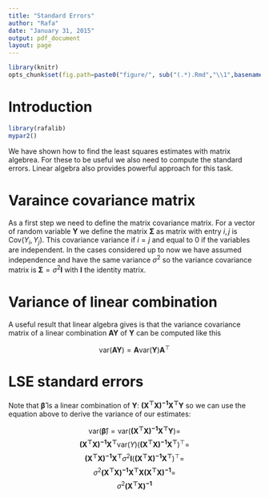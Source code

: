 ```yaml
---
title: "Standard Errors"
author: "Rafa"
date: "January 31, 2015"
output: pdf_document
layout: page
---
```


```r
library(knitr)
opts_chunk$set(fig.path=paste0("figure/", sub("(.*).Rmd","\\1",basename(knitr:::knit_concord$get('infile'))), "-"))
```

# Introduction

```r
library(rafalib)
mypar2()
```

We have shown how to find the least squares estimates with matrix algebrea. For these to be useful we also need to compute the standard errors. Linear algebra also provides powerful approach for this task. 

# Varaince covariance matrix

As a first step we need to define the matrix covariance matrix. For a vector of random variable $\mathbf{Y}$ we define the matrix $\boldsymbol{\Sigma}$ as matrix with entry $i,j$ is $\mbox{Cov}(Y_i,Y_j)$. This  covariance variance if $i=j$ and equal to 0 if the variables are independent. In the cases considered up to now we have assumed independence and have the same variance $\sigma^2$ so the variance covariance matrix is $\boldsymbol{\Sigma} = \sigma^2 \mathbf{I}$ with $\mathbf{I}$ the identity matrix.

# Variance of linear combination 

A useful result that linear algebra gives is that the variance covariance matrix of a linear combination $\mathbf{AY}$ of $\mathbf{Y}$ can be computed like this

$$
\mbox{var}(\mathbf{AY}) = \mathbf{A}\mbox{var}(\mathbf{Y}) \mathbf{A}^\top 
$$


# LSE standard errors

Note that $\boldsymbol{\hat{\beta}}$ is a linear combination of $\mathbf{Y}$: $\mathbf{(X^\top X)^{-1}X^\top Y}$ so we can use the equation above to derive the variance of our estimates:

$$
\mbox{var}(\boldsymbol{\hat{\beta}}) = \mbox{var}( \mathbf{(X^\top X)^{-1}X^\top Y} ) =  $$
$$\mathbf{(X^\top X)^{-1} X^\top} \mbox{var}(Y) (\mathbf{(X^\top X)^{-1} X^\top})^\top = $$
$$\mathbf{(X^\top X)^{-1} X^\top} \sigma^2 \mathbf{I} (\mathbf{(X^\top X)^{-1} X^\top})^\top = $$
$$\sigma^2 \mathbf{(X^\top X)^{-1} X^\top}\mathbf{X} \mathbf{(X^\top X)^{-1}} = $$
$$\sigma^2\mathbf{(X^\top X)^{-1}}$$





